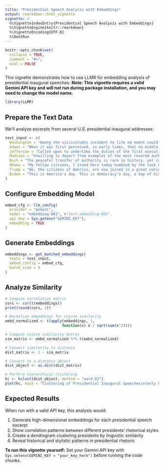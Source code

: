 ```yaml
---
title: "Presidential Speech Analysis with Embeddings"
output: rmarkdown::html_vignette
vignette: >
  %\VignetteIndexEntry{Presidential Speech Analysis with Embeddings}
  %\VignetteEngine{knitr::rmarkdown}
  %\VignetteEncoding{UTF-8}
  %\DontRun
---
```



```r
knitr::opts_chunk$set(
  collapse = TRUE,
  comment = "#>",
  eval = FALSE
)
```

This vignette demonstrates how to use LLMR for embedding analysis of presidential inaugural speeches.
**Note: This vignette requires a valid Gemini API key and will not run during package installation, and you may need to change the model name.**

```r
library(LLMR)
```

## Prepare the Text Data

We'll analyze excerpts from several U.S. presidential inaugural addresses:

```r
text_input <- c(
  Washington = "Among the vicissitudes incident to life no event could have filled me with greater anxieties than that of which the notification was transmitted by your order, and received on the 14th day of the present month. On the one hand, I was summoned by my Country, whose voice I can never hear but with veneration and love, from a retreat which I had chosen with the fondest predilection, and, in my flattering hopes, with an immutable decision, as the asylum of my declining years--a retreat which was rendered every day more necessary as well as more dear to me by the addition of habit to inclination, and of frequent interruptions in my health to the gradual waste committed on it by time. On the other hand, the magnitude and difficulty of the trust to which the voice of my country called me, being sufficient to awaken in the wisest and most experienced of her citizens a distrustful scrutiny into his qualifications, could not but overwhelm with despondence one who (inheriting inferior endowments from nature and unpracticed in the duties of civil administration) ought to be peculiarly conscious of his own deficiencies. In this conflict of emotions all I dare aver is that it has been my faithful study to collect my duty from a just appreciation of every circumstance by which it might be affected. All I dare hope is that if, in executing this task, I have been too much swayed by a grateful remembrance of former instances, or by an affectionate sensibility to this transcendent proof of the confidence of my fellow-citizens, and have thence too little consulted my incapacity as well as disinclination for the weighty and untried cares before me, my error will be palliated by the motives which mislead me, and its consequences be judged by my country with some share of the partiality in which they originated.",
  Adams = "When it was first perceived, in early times, that no middle course for America remained between unlimited submission to a foreign legislature and a total independence of its claims, men of reflection were less apprehensive of danger from the formidable power of fleets and armies they must determine to resist than from those contests and dissensions which would certainly arise concerning the forms of government to be instituted over the whole and over the parts of this extensive country. Relying, however, on the purity of their intentions, the justice of their cause, and the integrity and intelligence of the people, under an overruling Providence which had so signally protected this country from the first, the representatives of this nation, then consisting of little more than half its present number, not only broke to pieces the chains which were forging and the rod of iron that was lifted up, but frankly cut asunder the ties which had bound them, and launched into an ocean of uncertainty.",
  Jefferson = "Called upon to undertake the duties of the first executive office of our country, I avail myself of the presence of that portion of my fellow-citizens which is here assembled to express my grateful thanks for the favor with which they have been pleased to look toward me, to declare a sincere consciousness that the task is above my talents, and that I approach it with those anxious and awful presentiments which the greatness of the charge and the weakness of my powers so justly inspire. A rising nation, spread over a wide and fruitful land, traversing all the seas with the rich productions of their industry, engaged in commerce with nations who feel power and forget right, advancing rapidly to destinies beyond the reach of mortal eye -- when I contemplate these transcendent objects, and see the honor, the happiness, and the hopes of this beloved country committed to the issue and the auspices of this day, I shrink from the contemplation, and humble myself before the magnitude of the undertaking. Utterly, indeed, should I despair did not the presence of many whom I here see remind me that in the other high authorities provided by our Constitution I shall find resources of wisdom, of virtue, and of zeal on which to rely under all difficulties. To you, then, gentlemen, who are charged with the sovereign functions of legislation, and to those associated with you, I look with encouragement for that guidance and support which may enable us to steer with safety the vessel in which we are all embarked amidst the conflicting elements of a troubled world.",
  Madison = "Unwilling to depart from examples of the most revered authority, I avail myself of the occasion now presented to express the profound impression made on me by the call of my country to the station to the duties of which I am about to pledge myself by the most solemn of sanctions. So distinguished a mark of confidence, proceeding from the deliberate and tranquil suffrage of a free and virtuous nation, would under any circumstances have commanded my gratitude and devotion, as well as filled me with an awful sense of the trust to be assumed. Under the various circumstances which give peculiar solemnity to the existing period, I feel that both the honor and the responsibility allotted to me are inexpressibly enhanced.",
  Bush = "The peaceful transfer of authority is rare in history, yet common in our country. With a simple oath, we affirm old traditions and make new beginnings. As I begin, I thank President Clinton for his service to our Nation, and I thank Vice President Gore for a contest conducted with spirit and ended with grace. I am honored and humbled to stand here where so many of America's leaders have come before me, and so many will follow. We have a place, all of us, in a long story, a story we continue but whose end we will not see. It is a story of a new world that became a friend and liberator of the old, the story of a slaveholding society that became a servant of freedom, the story of a power that went into the world to protect but not possess, to defend but not to conquer.",
  Obama = "My fellow citizens, I stand here today humbled by the task before us, grateful for the trust you have bestowed, mindful of the sacrifices borne by our ancestors. I thank President Bush for his service to our Nation, as well as the generosity and cooperation he has shown throughout this transition. Forty-four Americans have now taken the Presidential oath. The words have been spoken during rising tides of prosperity and the still waters of peace. Yet every so often, the oath is taken amidst gathering clouds and raging storms. At these moments, America has carried on not simply because of the skill or vision of those in high office, but because we the people have remained faithful to the ideals of our forebears and true to our founding documents.",
  Trump = "We, the citizens of America, are now joined in a great national effort to rebuild our country and restore its promise for all of our people. Together, we will determine the course of America and the world for many, many years to come. We will face challenges, we will confront hardships, but we will get the job done. Every 4 years, we gather on these steps to carry out the orderly and peaceful transfer of power, and we are grateful to President Obama and First Lady Michelle Obama for their gracious aid throughout this transition. They have been magnificent. Thank you.",
  Biden = "This is America's day. This is democracy's day, a day of history and hope, of renewal and resolve. Through a crucible for the ages America has been tested anew, and America has risen to the challenge. Today we celebrate the triumph not of a candidate, but of a cause, the cause of democracy. The people—the will of the people has been heard, and the will of the people has been heeded. We've learned again that democracy is precious, democracy is fragile. And at this hour, my friends, democracy has prevailed."
)
```

## Configure Embedding Model

```r
embed_cfg <- llm_config(
  provider = "gemini",
  model = "embedding-001", #"text-embedding-004",
  api_key = Sys.getenv("GEMINI_KEY"),
  embedding = TRUE
)
```

## Generate Embeddings

```r
embeddings <- get_batched_embeddings(
  texts = text_input,
  embed_config = embed_cfg,
  batch_size = 5 
)
```

## Analyze Similarity

```r
# Compute correlation matrix
cors <- cor(t(embeddings))
print(round(cors, 2))

# Normalize embeddings for cosine similarity
embd_normalized <- t(apply(embeddings, 1, 
                          function(x) x / sqrt(sum(x^2))))

# Compute cosine similarity matrix
sim_matrix <- embd_normalized %*% t(embd_normalized)

# Convert similarity to distance
dist_matrix <- 1 - sim_matrix

# Convert to a distance object
dist_object <- as.dist(dist_matrix)

# Perform hierarchical clustering
hc <- hclust(dist_object, method = "ward.D2")
plot(hc, main = "Clustering of Presidential Inaugural Speeches\n(only beginning the paragraphs)")
```

## Expected Results

When run with a valid API key, this analysis would:

1. Generate high-dimensional embeddings for each presidential speech excerpt
2. Show correlation patterns between different presidents' rhetorical styles
3. Create a dendrogram clustering presidents by linguistic similarity
4. Reveal historical and stylistic patterns in presidential rhetoric

**To run this vignette yourself:** Set your Gemini API key with `Sys.setenv(GEMINI_KEY = "your_key_here")` before running the code chunks.
